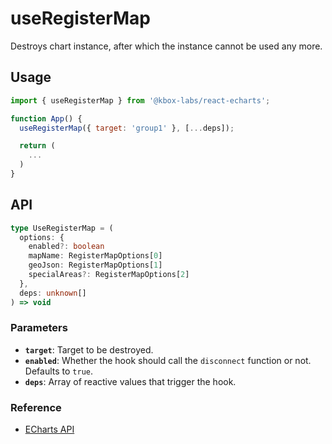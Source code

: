 # useRegisterMap

Destroys chart instance, after which the instance cannot be used any more.

## Usage

```js copy
import { useRegisterMap } from '@kbox-labs/react-echarts';

function App() {
  useRegisterMap({ target: 'group1' }, [...deps]);

  return (
    ...
  )
}
```

## API

```typescript
type UseRegisterMap = (
  options: {
    enabled?: boolean
    mapName: RegisterMapOptions[0]
    geoJson: RegisterMapOptions[1]
    specialAreas?: RegisterMapOptions[2]
  },
  deps: unknown[]
) => void
```

### Parameters

- **`target`**: Target to be destroyed.
- **`enabled`**: Whether the hook should call the `disconnect` function or not.
  Defaults to `true`.
- **`deps`**: Array of reactive values that trigger the hook.

### Reference

- [ECharts API](https://echarts.apache.org/en/api.html#echarts.registerMap)
